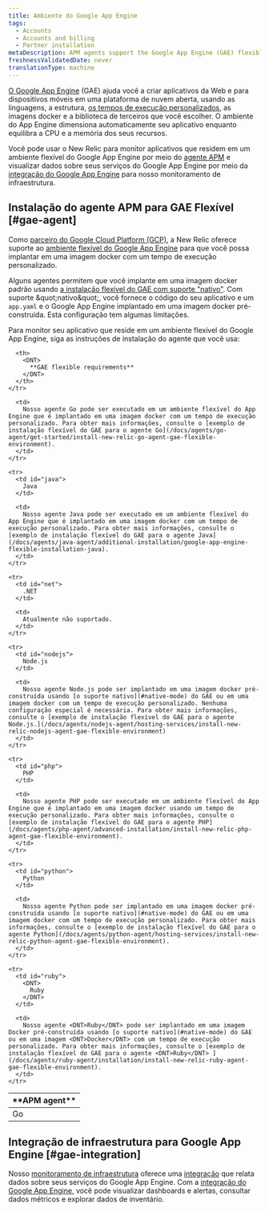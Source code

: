 ```yaml
---
title: Ambiente do Google App Engine
tags:
  - Accounts
  - Accounts and billing
  - Partner installation
metaDescription: APM agents support the Google App Engine (GAE) flexible environment to build web and mobile apps on an open cloud platform.
freshnessValidatedDate: never
translationType: machine
---
```


[O Google App Engine](https://cloud.google.com/appengine/) (GAE) ajuda você a criar aplicativos da Web e para dispositivos móveis em uma plataforma de nuvem aberta, usando as linguagens, a estrutura, [os tempos de execução personalizados](https://cloud.google.com/appengine/docs/flexible/custom-runtimes/), as imagens docker e a biblioteca de terceiros que você escolher. O ambiente do App Engine dimensiona automaticamente seu aplicativo enquanto equilibra a CPU e a memória dos seus recursos.

Você pode usar o New Relic para monitor aplicativos que residem em um ambiente flexível do Google App Engine por meio do [agente APM](#gae-agent) e visualizar dados sobre seus serviços do Google App Engine por meio da [integração do Google App Engine](#gae-integration) para nosso monitoramento de infraestrutura.

## Instalação do agente APM para GAE Flexível [#gae-agent]

Como [parceiro do Google Cloud Platform (GCP)](https://newrelic.com/partner/gcp), a New Relic oferece suporte ao [ambiente flexível do Google App Engine](https://cloud.google.com/appengine/docs/flexible/) para que você possa implantar em uma imagem docker com um tempo de execução personalizado.

Alguns agentes permitem que você implante em uma imagem docker padrão usando [a instalação flexível do GAE com suporte &quot;nativo&quot;](https://cloud.google.com/appengine/docs/flexible/). Com suporte &amp;quot;nativo&amp;quot;, você fornece o código do seu aplicativo e um `app.yaml` e o Google App Engine implantado em uma imagem docker pré-construída. Esta configuração tem algumas limitações.

Para monitor seu aplicativo que reside em um ambiente flexível do Google App Engine, siga as instruções de instalação do <InlinePopover type="apm" />agente que você usa:

<table>
  <thead>
    <tr>
      <th style={{ width: "150px" }}>
        <DNT>
          **APM agent**
        </DNT>
      </th>

      <th>
        <DNT>
          **GAE flexible requirements**
        </DNT>
      </th>
    </tr>
  </thead>

  <tbody>
    <tr>
      <td id="go">
        Go
      </td>

      <td>
        Nosso agente Go pode ser executado em um ambiente flexível do App Engine que é implantado em uma imagem docker com um tempo de execução personalizado. Para obter mais informações, consulte o [exemplo de instalação flexível do GAE para o agente Go](/docs/agents/go-agent/get-started/install-new-relic-go-agent-gae-flexible-environment).
      </td>
    </tr>

    <tr>
      <td id="java">
        Java
      </td>

      <td>
        Nosso agente Java pode ser executado em um ambiente flexível do App Engine que é implantado em uma imagem docker com um tempo de execução personalizado. Para obter mais informações, consulte o [exemplo de instalação flexível do GAE para o agente Java](/docs/agents/java-agent/additional-installation/google-app-engine-flexible-installation-java).
      </td>
    </tr>

    <tr>
      <td id="net">
        .NET
      </td>

      <td>
        Atualmente não suportado.
      </td>
    </tr>

    <tr>
      <td id="nodejs">
        Node.js
      </td>

      <td>
        Nosso agente Node.js pode ser implantado em uma imagem docker pré-construída usando [o suporte nativo](#native-mode) do GAE ou em uma imagem docker com um tempo de execução personalizado. Nenhuma configuração especial é necessária. Para obter mais informações, consulte o [exemplo de instalação flexível do GAE para o agente Node.js.](/docs/agents/nodejs-agent/hosting-services/install-new-relic-nodejs-agent-gae-flexible-environment)
      </td>
    </tr>

    <tr>
      <td id="php">
        PHP
      </td>

      <td>
        Nosso agente PHP pode ser executado em um ambiente flexível do App Engine que é implantado em uma imagem docker usando um tempo de execução personalizado. Para obter mais informações, consulte o [exemplo de instalação flexível do GAE para o agente PHP](/docs/agents/php-agent/advanced-installation/install-new-relic-php-agent-gae-flexible-environment).
      </td>
    </tr>

    <tr>
      <td id="python">
        Python
      </td>

      <td>
        Nosso agente Python pode ser implantado em uma imagem docker pré-construída usando [o suporte nativo](#native-mode) do GAE ou em uma imagem docker com um tempo de execução personalizado. Para obter mais informações, consulte o [exemplo de instalação flexível do GAE para o agente Python](/docs/agents/python-agent/hosting-services/install-new-relic-python-agent-gae-flexible-environment).
      </td>
    </tr>

    <tr>
      <td id="ruby">
        <DNT>
          Ruby
        </DNT>
      </td>

      <td>
        Nosso agente <DNT>Ruby</DNT> pode ser implantado em uma imagem Docker pré-construída usando [o suporte nativo](#native-mode) do GAE ou em uma imagem <DNT>Docker</DNT> com um tempo de execução personalizado. Para obter mais informações, consulte o [exemplo de instalação flexível do GAE para o agente <DNT>Ruby</DNT> ](/docs/agents/ruby-agent/installation/install-new-relic-ruby-agent-gae-flexible-environment).
      </td>
    </tr>
  </tbody>
</table>

## Integração de infraestrutura para Google App Engine [#gae-integration]

Nosso [monitoramento de infraestrutura](/docs/infrastructure) oferece uma [integração](/docs/infrastructure/introduction-infra-monitoring) que relata dados sobre seus serviços do Google App Engine. Com a [integração do Google App Engine](/docs/gcp-gcp_appengine-integration), você pode visualizar dashboards e alertas, consultar dados métricos e explorar dados de inventário.